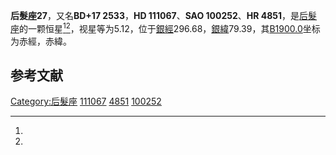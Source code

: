 {{Starbox begin
| name = 后髮座27
}}
{{Starbox observe
| epoch = [[J2000.0|J2000.0]]
| constell = [[后髮座|后髮座]]<ref name=SIMBAD>{{cite web
 | url=http://simbad.u-strasbg.fr/simbad/sim-id?Ident=HR+4851
 | title=Pulsating variable Star
 | publisher=Centre de Données astronomiques de Strasbourg
 | work=SIMBAD
 | accessdate=2012-07-13
 | archive-date=2019-09-30
 | archive-url=https://web.archive.org/web/20190930102024/http://simbad.u-strasbg.fr/simbad/sim-id?Ident=HR+4851
 | dead-url=no
 }}</ref><ref name=DATA>{{cite web
 | url=http://vizier.u-strasbg.fr/viz-bin/VizieR-5?-out.add=.&-source=5050&-corr=PK=HR&-out.max=9999&HR=4851
 | title=VizieR Detailed Page
 | accessdate=2012-07-13
 | archive-date=2016-03-05
 | archive-url=https://web.archive.org/web/20160305201651/http://vizier.u-strasbg.fr/viz-bin/VizieR-5?-out.add=.&-source=5050&-corr=PK=HR&-out.max=9999&HR=4851
 | dead-url=no
 }}</ref>
| 星官 = 
| ra = {{RA|12|46|38.7}}<ref name=SIMBAD /><ref name=DATA />
| dec = {{DEC|+16|34|39}}<ref name=SIMBAD /><ref name=DATA />
| appmag_v = 5.12<ref name=SIMBAD /><ref name=DATA />
}}
{{Starbox character
| class = K3III<ref name=SIMBAD /><ref name=DATA />
| b-v = 1.35<ref name=SIMBAD /><ref name=DATA />
| u-b = 1.54<ref name=SIMBAD /><ref name=DATA />
| r-i = 0.68<ref name=SIMBAD /><ref name=DATA />
| variable = 
}}
{{Starbox astrometry
| radial_v = 1.54
| prop_mo_ra = 53
| parallax = 
| p_error = 
}}
{{Starbox catalog
| names =BD+17 2533，[[SAO星表|SAO]] 100252，[[HD星表|HD]] 111067，[[HR星表|HR]] 4851}}
{{Starbox reference |Simbad=HR+4851}}
{{Starbox end}}

'''后髮座27'''，又名'''BD+17 2533'''，'''HD 111067'''、'''SAO 100252'''、'''HR 4851'''，是[[后髮座|后髮座]]的一颗恒星<ref name=SIMBAD /><ref name=DATA />，视星等为5.12，位于[[銀道座標系|銀經]]296.68，[[銀道座標系|銀緯]]79.39，其[[B1900.0|B1900.0]]坐标为赤經{{RA|12|41|39}}，赤緯{{DEC|+17|79.39|26}}。

== 参考文献 ==
{{reflist}}

{{star-stub}}

{{后髮座恒星}}
[[Category:后髮座|Category:后髮座]]
[[Category:HD和HDE天體|111067]]
[[Category:HR天體|4851]]
[[Category:SAO天體|100252]]